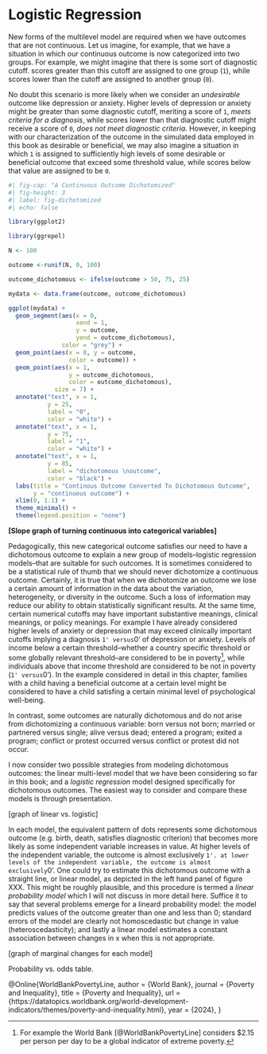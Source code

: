 # Logistic Regression

New forms of the multilevel model are required when we have outcomes that are not continuous. Let us imagine, for example, that we have a situation in which our continuous outcome is now categorized into two groups. For example, we might imagine that there is some sort of diagnostic cutoff. scores greater than this cutoff are assigned to one group (`1`), while scores lower than the cutoff are assigned to another group (`0`). 

No doubt this scenario is more likely when we consider an *undesirable* outcome like depression or anxiety. Higher levels of depression or anxiety might be greater than some diagnostic cutoff, meriting a score of `1`, *meets criteria for a diagnosis*, while scores lower than that diagnostic cutoff might receive a score of `0`, *does not meet diagnostic criteria*. However, in keeping with our characterization of the outcome in the simulated data employed in this book as desirable or beneficial, we may also imagine a situation in which `1` is assigned to sufficiently high levels of some desirable or beneficial outcome that exceed some threshold value, while scores below that value are assigned to be `0`. 

```r
#| fig-cap: "A Continuous Outcome Dichotomized"
#| fig-height: 3
#| label: fig-dichotomized
#| echo: false

library(ggplot2)

library(ggrepel)

N <- 100

outcome <-runif(N, 0, 100)

outcome_dichotomous <- ifelse(outcome > 50, 75, 25)

mydata <- data.frame(outcome, outcome_dichotomous)

ggplot(mydata) +
  geom_segment(aes(x = 0,
                   xend = 1,
                   y = outcome,
                   yend = outcome_dichotomous),
               color = "grey") +
  geom_point(aes(x = 0, y = outcome,
                 color = outcome)) +
  geom_point(aes(x = 1, 
                 y = outcome_dichotomous,
                 color = outcome_dichotomous),
             size = 7) +
  annotate("text", x = 1, 
           y = 25, 
           label = "0",
           color = "white") +
  annotate("text", x = 1, 
           y = 75, 
           label = "1",
           color = "white") +
  annotate("text", x = 1, 
           y = 85, 
           label = "dichotomous \noutcome",
           color = "black") +
  labs(title = "Continous Outcome Converted To Dichotomous Outcome",
       y = "continuous outcome") +
  xlim(0, 1.1) +
  theme_minimal() +
  theme(legend.position = "none")

```


**[Slope graph of turning continuous into categorical variables]**

Pedagogically, this new categorical outcome satisfies our need to have a dichotomous outcome to explain a new group of models--logistic regression models--that are suitable for such outcomes. It is sometimes considered to be a statistical rule of thumb that we should never dichotomize a continuous outcome. Certainly, it is true that when we dichotomize an outcome we lose a certain amount of information in the data about the variation, heterogeneity, or diversity in the outcome. Such a loss of information may reduce our ability to obtain statistically significant results. At the same time, certain numerical cutoffs may have important substantive meanings, clinical meanings, or policy meanings. For example I have already considered higher levels of anxiety or depression that may exceed clinically important cutoffs implying a diagnosis `1' versus `0' of depression or anxiety. Levels of income below a certain threshold--whether a country specific threshold or some globally relevant threshold--are considered to be in poverty[^povertyline], while individuals above that income threshold are considered to be not in poverty (`1' versus `0'). In the example considered in detail in this chapter, families with a child having a beneficial outcome at a certain level might be considered to have a child satisfing a certain minimal level of psychological well-being. 

In contrast, some outcomes are naturally dichotomous and do not arise from dichotomizing a continuous variable: born versus not born; married or partnered versus single; alive versus dead; entered a program; exited a program; conflict or protest occurred versus conflict or protest did not occur. 

I now consider two possible strategies from modeling dichotomous outcomes: the linear multi-level model that we have been considering so far in this book; and a *logistic regression* model designed specifically for dichotomous outcomes. The easiest way to consider and compare these models is through presentation.

[graph of linear vs. logistic]

In each model, the equivalent pattern of dots represents some dichotomous outcome (e.g. birth, death, satisfies diagnostic criterion) that becomes more likely as some independent variable increases in value. At higher levels of the independent variable, the outcome is almost exclusively `1'. at lower levels of the independent variable, the outcome is almost exclusively `0'. One could try to estimate this dichotomous outcome with a straight line, or linear model, as depicted in the left hand panel of figure XXX. This might be roughly plausible, and this procedure is termed a *linear probability model* which I will not discuss in more detail here. Suffice it to say that several problems emerge for a lineard probability model: the model predicts values of the outcome greater than one and less than 0; standard errors of the model are clearly not homoscedastic but change in value (heteroscedasticity); and lastly a linear model estimates a constant association between changes in x when this is not appropriate. 

[graph of marginal changes for each model]

Probability vs. odds table.

[^povertyline]: For example the World Bank [@WorldBankPovertyLine] considers $2.15 per person per day to be a global indicator of extreme poverty.

@Online{WorldBankPovertyLine,
   author = {World Bank},
   journal = {Poverty and Inequality},
   title = {Poverty and Inequality},
   url = {https://datatopics.worldbank.org/world-development-indicators/themes/poverty-and-inequality.html},
   year = {2024},
}
